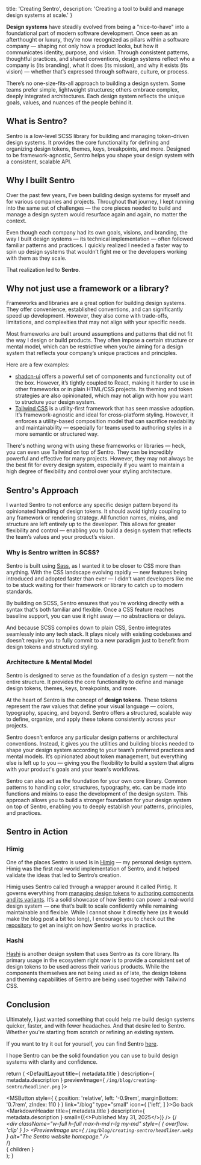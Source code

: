 
  title: 'Creating Sentro',
  description: 'Creating a tool to build and manage design systems at scale.'
}

**Design systems** have steadily evolved from being a "nice-to-have" into a foundational part of modern software development. Once seen as an afterthought or luxury, they’re now recognized as pillars within a software company — shaping not only how a product looks, but how it communicates identity, purpose, and vision. Through consistent patterns, thoughtful practices, and shared conventions, design systems reflect who a company is (its branding), what it does (its mission), and why it exists (its vision) — whether that’s expressed through software, culture, or process.

There’s no one-size-fits-all approach to building a design system. Some teams prefer simple, lightweight structures; others embrace complex, deeply integrated architectures. Each design system reflects the unique goals, values, and nuances of the people behind it.

## What is Sentro?
Sentro is a low-level SCSS library for building and managing token-driven design systems. It provides the core functionality for defining and organizing design tokens, themes, keys, breakpoints, and more. Designed to be framework-agnostic, Sentro helps you shape your design system with a consistent, scalable API.

## Why I built Sentro
Over the past few years, I’ve been building design systems for myself and for various companies and projects. Throughout that journey, I kept running into the same set of challenges — the core pieces needed to build and manage a design system would resurface again and again, no matter the context.

Even though each company had its own goals, visions, and branding, the way I built design systems — its technical implementation — often followed familiar patterns and practices. I quickly realized I needed a faster way to spin up design systems that wouldn’t fight me or the developers working with them as they scale.

That realization led to **Sentro**.

## Why not just use a framework or a library?
Frameworks and libraries are a great option for building design systems. They offer convenience, established conventions, and can significantly speed up development. However, they also come with trade-offs, limitations, and complexities that may not align with your specific needs.

Most frameworks are built around assumptions and patterns that did not fit the way I design or build products. They often impose a certain structure or mental model, which can be restrictive when you’re aiming for a design system that reflects your company’s unique practices and principles.

Here are a few examples:

- [shadcn-ui](https://ui.shadcn.com/) offers a powerful set of components and functionality out of the box. However, it’s tightly coupled to React, making it harder to use in other frameworks or in plain HTML/CSS projects. Its theming and token strategies are also opinionated, which may not align with how you want to structure your design system.
- [Tailwind CSS](https://tailwindcss.com) is a utility-first framework that has seen massive adoption. It’s framework-agnostic and ideal for cross-platform styling. However, it enforces a utility-based composition model that can sacrifice readability and maintainability — especially for teams used to authoring styles in a more semantic or structured way.

There's nothing wrong with using these frameworks or libraries — heck, you can even use Tailwind on top of Sentro. They can be incredibly powerful and effective for many projects. However, they may not always be the best fit for every design system, especially if you want to maintain a high degree of flexibility and control over your styling architecture.

## Sentro's Approach
I wanted Sentro to not enforce any specific design pattern beyond its opinionated handling of design tokens. It should avoid tightly coupling to any framework or rendering strategy. All function names, mixins, and structure are left entirely up to the developer. This allows for greater flexibility and control — enabling you to build a design system that reflects the team’s values and your product’s vision.

### Why is Sentro written in SCSS?
Sentro is built using [Sass](https://sass-lang.com), as I wanted it to be closer to CSS more than anything. With the CSS landscape evolving rapidly — new features being introduced and adopted faster than ever — I didn’t want developers like me to be stuck waiting for their framework or library to catch up to modern standards.

By building on SCSS, Sentro ensures that you're working directly with a syntax that's both familiar and flexible. Once a CSS feature reaches baseline support, you can use it right away — no abstractions or delays.

And because SCSS compiles down to plain CSS, Sentro integrates seamlessly into any tech stack. It plays nicely with existing codebases and doesn’t require you to fully commit to a new paradigm just to benefit from design tokens and structured styling.

### Architecture & Mental Model
Sentro is designed to serve as the foundation of a design system — not the entire structure. It provides the core functionality to define and manage design tokens, themes, keys, breakpoints, and more.

At the heart of Sentro is the concept of **design tokens**. These tokens represent the raw values that define your visual language — colors, typography, spacing, and beyond. Sentro offers a structured, scalable way to define, organize, and apply these tokens consistently across your projects.

Sentro doesn't enforce any particular design patterns or architectural conventions. Instead, it gives you the utilities and building blocks needed to shape your design system according to your team’s preferred practices and mental models. It’s opinionated about token management, but everything else is left up to you — giving you the flexibility to build a system that aligns with your product's goals and your team's workflows.

<div className="mx-auto my-lg" style={{ maxWidth: '540px' }}>
  <PreviewImage src="/img/blog/creating-sentro/heirarchy-slim.png" alt="Sentro as your core library." />
</div>

Sentro can also act as the foundation for your own core library. Common patterns to handling color, structures, typography, etc. can be made into functions and mixins to ease the development of the design system. This approach allows you to build a stronger foundation for your design system on top of Sentro, enabling you to deeply establish your patterns, principles, and practices.

<div className="mx-auto my-lg" style={{ maxWidth: '540px' }}>
  <PreviewImage src="/img/blog/creating-sentro/heirarchy.png" alt="Sentro as your foundation for the core library." />
</div>

## Sentro in Action

### Himig
One of the places Sentro is used is in [Himig](https://github.com/MatteuSan/himig) — my personal design system. Himig was the first real-world implementation of Sentro, and it helped validate the ideas that led to Sentro’s creation.

Himig uses Sentro called through a wrapper around it called Pintig. It governs everything from [managing design tokens](https://github.com/MatteuSan/himig/blob/main/packages/pintig/theme/_theme-setters.scss) to [authoring components and its variants](https://github.com/MatteuSan/himig/blob/main/packages/himig/ms-button/_button-styles.scss). It’s a solid showcase of how Sentro can power a real-world design system — one that’s built to scale confidently while remaining maintainable and flexible. While I cannot show it directly here (as it would make the blog post a bit too long), I encourage you to check out the [repository](https://github.com/MatteuSan/himig) to get an insight on how Sentro works in practice.

### Hashi
[Hashi](https://hashi-docs.netlify.app) is another design system that uses Sentro as its core library. Its primary usage in the ecosystem right now is to provide a consistent set of design tokens to be used across their various products. While the components themselves are not being used as of late, the design tokens and theming capabilities of Sentro are being used together with Tailwind CSS.

## Conclusion
Ultimately, I just wanted something that could help me build design systems quicker, faster, and with fewer headaches. And that desire led to Sentro. Whether you're starting from scratch or refining an existing system.

If you want to try it out for yourself, you can find Sentro [here](https://sentro.matteusan.com).

I hope Sentro can be the solid foundation you can use to build design systems with clarity and confidence.

  return (
    <DefaultLayout title={ metadata.title } description={ metadata.description } previewImage={ `/img/blog/creating-sentro/headliner.png` }>
      <MainContent>
        <section className="py-4xl">
          <MSButton style={ { position: 'relative', left: '-0.9rem', marginBottom: '0.7rem', zIndex: 110 } } link="/blog"
                    type="small" icon={ ['left', <ArrowLeftIcon/>] }>Go back</MSButton>
          <MarkdownHeader title={ metadata.title } description={ metadata.description } small={(<>Published <time dateTime="2025-05-31">May 31, 2025</time></>)} />
          {/*<section>
            <div className="w-full h-full max-h-md r-lg my-md" style={ { overflow: 'clip' } }>
              <PreviewImage src={ `/img/blog/creating-sentro/headliner.webp` } alt="The Sentro website homepage." />
            </div>
          </section>*/}
          <section className="ms-markdown mt-xl">
            { children }
          </section>
        </section>
      </MainContent>
    </DefaultLayout>
  );
}